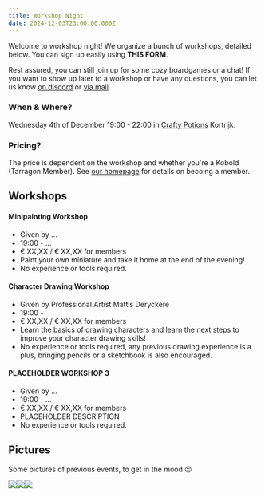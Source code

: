 ```yaml
---
title: Workshop Night
date: 2024-12-03T23:00:00.000Z
---
```


Welcome to workshop night! We organize a bunch of workshops, detailed below. You can sign up easily using **THIS FORM**.

Rest assured, you can still join up for some cozy boardgames or a chat! If you want to show up later to a workshop or have any questions, you can let us know [on discord](https://discord.com/invite/TjDUu2Gkag) or [via mail](mailto\:tarragonvzw@gmail.com).

### When & Where?

Wednesday 4th of December 19:00 - 22:00 in [Crafty Potions](https://maps.app.goo.gl/Gzm1VVBpcnpDms4F7) Kortrijk.

### Pricing?

The price is dependent on the workshop and whether you're a Kobold (Tarragon Member). See [our homepage](https://tarragon.be) for details on becoing a member.

## Workshops

#### Minipainting Workshop

* Given by ...
* 19:00 - ...
* € XX,XX /  € XX,XX for members
* Paint your own miniature and take it home at the end of the evening!
* No experience or tools required.

#### Character Drawing Workshop

* Given by Professional Artist Mattis Deryckere
* 19:00 -
* € XX,XX /  € XX,XX for members
* Learn the basics of drawing characters and learn the next steps to improve your character drawing skills!
* No experience or tools required, any previous drawing experience is a plus, bringing pencils or a sketchbook is also encouraged.

#### PLACEHOLDER WORKSHOP 3

* Given by ...
* 19:00 - ...
* € XX,XX /  € XX,XX for members
* PLACEHOLDER DESCRIPTION
* No experience or tools required.

## Pictures

Some pictures of previous events, to get in the mood 😉

![](</uploads/public/uploads/eventpics/2023 Workshop Night/PXL_20240417_171504181.jpg>)![](</uploads/public/uploads/eventpics/2023 Workshop Night/IMG_0052.jpg>)![](</uploads/public/uploads/eventpics/2023 Workshop Night/IMG_0046.jpg>)
